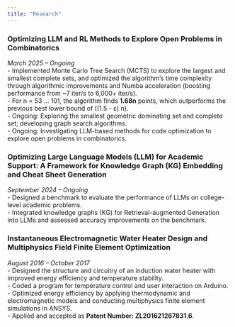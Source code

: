 ```yaml
---
title: "Research"
---
```


### Optimizing LLM and RL Methods to Explore Open Problems in Combinatorics
*March 2025 – Ongoing*  
- Implemented Monte Carlo Tree Search (MCTS) to explore the largest and smallest complete sets, and optimized the algorithm’s time complexity through algorithmic improvements and Numba acceleration (boosting performance from ~7 iter/s to 6,000+ iter/s).  
- For n = 53 … 101, the algorithm finds **1.68n** points, which outperforms the previous best lower bound of ((1.5 - ε) n).  
- Ongoing: Exploring the smallest geometric dominating set and complete set; developing graph search algorithms.  
- Ongoing: Investigating LLM-based methods for code optimization to explore open problems in combinatorics.  

### Optimizing Large Language Models (LLM) for Academic Support: A Framework for Knowledge Graph (KG) Embedding and Cheat Sheet Generation
*September 2024 – Ongoing*  
- Designed a benchmark to evaluate the performance of LLMs on college-level academic problems.  
- Integrated knowledge graphs (KG) for Retrieval-augmented Generation into LLMs and assessed accuracy improvements on the benchmark.  

### Instantaneous Electromagnetic Water Heater Design and Multiphysics Field Finite Element Optimization
*August 2016 – October 2017*  
- Designed the structure and circuitry of an induction water heater with improved energy efficiency and temperature stability.  
- Coded a program for temperature control and user interaction on Arduino.  
- Optimized energy efficiency by applying thermodynamic and electromagnetic models and conducting multiphysics finite element simulations in ANSYS.  
- Applied and accepted as **Patent Number: ZL201621267831.6**.
